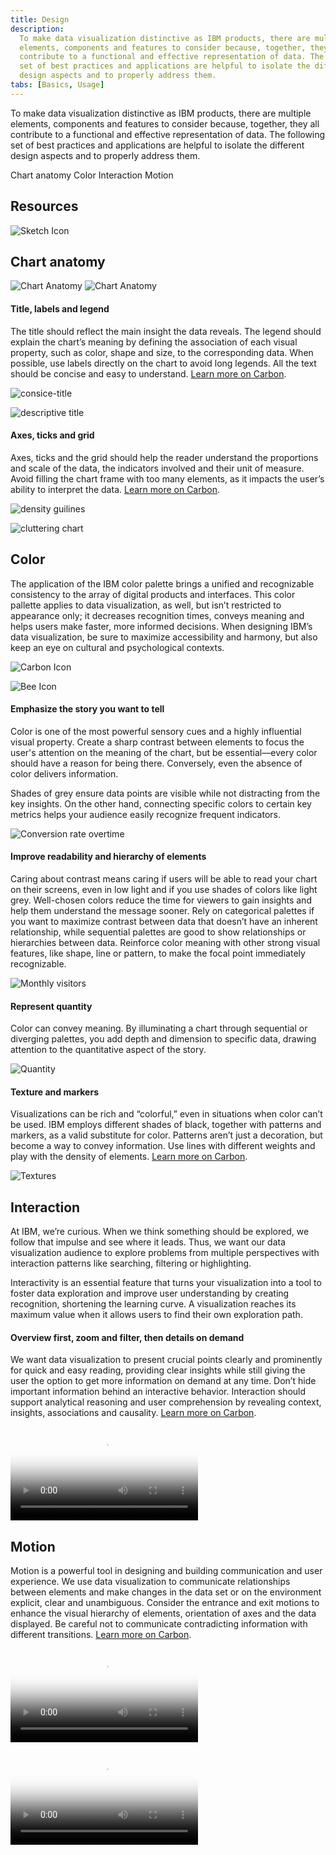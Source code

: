 ```yaml
---
title: Design
description:
  To make data visualization distinctive as IBM products, there are multiple
  elements, components and features to consider because, together, they all
  contribute to a functional and effective representation of data. The following
  set of best practices and applications are helpful to isolate the different
  design aspects and to properly address them.
tabs: [Basics, Usage]
---
```



<PageDescription>


To make data visualization distinctive as IBM products, there are multiple
elements, components and features to consider because, together, they all
contribute to a functional and effective representation of data. The following
set of best practices and applications are helpful to isolate the different
design aspects and to properly address them.

</PageDescription>


<AnchorLinks>
  <AnchorLink>Chart anatomy</AnchorLink>
  <AnchorLink>Color</AnchorLink>
  <AnchorLink>Interaction</AnchorLink>
  <AnchorLink>Motion</AnchorLink>
</AnchorLinks>

## Resources

<Row className="resource-card-group">
<Column colMd={4} colLg={4} noGutterSm>
<ResourceCard
subTitle="Data visualization master Sketch file"
href="https://www.sketch.com/s/1a36060a-7a5d-4ddb-aab1-639caa1f74d4"
actionIcon="download"
>

<img src="../../../images/resource-cards/sketch.svg" alt="Sketch Icon" style="width: inherit" />

</ResourceCard>
</Column>
</Row>  

## Chart anatomy

<Row>
<Column colMd={8} colLg={8}>


<GifPlayer color="dark">


![Chart Anatomy](/images/Basics/chart_anatomy/Design_ChartAnatomy_Animation.gif)
![Chart Anatomy](/images/Basics/chart_anatomy/Design_ChartAnatomy.jpg)

</GifPlayer>


</Column>
</Row>


#### Title, labels and legend

<Row>
<Column colMd={5} colLg={8}>


The title should reflect the main insight the data reveals. The legend should
explain the chart’s meaning by defining the association of each visual property,
such as color, shape and size, to the corresponding data. When possible, use
labels directly on the chart to avoid long legends. All the text should be
concise and easy to understand.
[Learn more on Carbon](https://www.carbondesignsystem.com/data-visualization/legends).

</Column>
</Row>


<DoDontRow>
<DoDont caption="Concise title">


![consice-title](/images/Basics/chart_anatomy/title_labels_legend/do_example.svg)

</DoDont>
<DoDont type="dont" caption="Long and too descriptive title">


![descriptive title](/images/Basics/chart_anatomy/title_labels_legend/don't.svg)

</DoDont>
</DoDontRow>


#### Axes, ticks and grid

<Row>
<Column colMd={5} colLg={8}>


Axes, ticks and the grid should help the reader understand the proportions and
scale of the data, the indicators involved and their unit of measure. Avoid
filling the chart frame with too many elements, as it impacts the user’s ability
to interpret the data.
[Learn more on Carbon](https://www.carbondesignsystem.com/data-visualization/axes-and-labels).

</Column>
</Row>


<DoDontRow>
<DoDont caption="Use the correct density of grid lines and labels.">


![density guilines](/images/Basics/chart_anatomy/axes_ticks_and_grid/dos_axes.svg)

</DoDont>
<DoDont type="dont" caption="Don’t use too many elements or the chart will be difficult to read.">


![cluttering chart](/images/Basics/chart_anatomy/axes_ticks_and_grid/donts_axes.svg)

</DoDont>
</DoDontRow>


## Color

The application of the IBM color palette brings a unified and recognizable
consistency to the array of digital products and interfaces. This color pallette
applies to data visualization, as well, but isn’t restricted to appearance only;
it decreases recognition times, conveys meaning and helps users make faster,
more informed decisions. When designing IBM’s data visualization, be sure to
maximize accessibility and harmony, but also keep an eye on cultural and
psychological contexts.

<Row className="resource-card-group">
<Column colMd={4} colLg={4} noGutterSm>
<ResourceCard
subTitle="Data visualization color palette"
href="https://www.carbondesignsystem.com/data-visualization/color-palettes/"
actionIcon="launch"
>


![Carbon Icon](../../../images/resource-cards/carbon.png)

</ResourceCard>
</Column>
<Column colMd={4} colLg={4} noGutterSm>
    <ResourceCard
      subTitle="IBM color palette (.ase and .clr)"
      href="https://github.com/carbon-design-system/carbon/raw/main/packages/colors/artifacts/IBM_Colors.zip"
      actionIcon="download"
      >


![Bee Icon](../../../images/resource-cards/zip.png)

  </ResourceCard>
</Column>
</Row>


#### Emphasize the story you want to tell

Color is one of the most powerful sensory cues and a highly influential visual
property. Create a sharp contrast between elements to focus the user's attention
on the meaning of the chart, but be essential—every color should have a reason
for being there. Conversely, even the absence of color delivers information.

Shades of grey ensure data points are visible while not distracting from the key
insights. On the other hand, connecting specific colors to certain key metrics
helps your audience easily recognize frequent indicators.

<Row>
<Column colMd={8} colLg={8}>


![Conversion rate overtime](/images/Basics/color/conversion_rate.svg)

</Column>
</Row>


#### Improve readability and hierarchy of elements

Caring about contrast means caring if users will be able to read your chart on
their screens, even in low light and if you use shades of colors like light
grey. Well-chosen colors reduce the time for viewers to gain insights and help
them understand the message sooner. Rely on categorical palettes if you want to
maximize contrast between data that doesn’t have an inherent relationship, while
sequential palettes are good to show relationships or hierarchies between data.
Reinforce color meaning with other strong visual features, like shape, line or
pattern, to make the focal point immediately recognizable.

<Row>
<Column colMd={8} colLg={8}>


![Monthly visitors](/images/Basics/color/monthly_visitors.svg)

</Column>
</Row>


#### Represent quantity

Color can convey meaning. By illuminating a chart through sequential or
diverging palettes, you add depth and dimension to specific data, drawing
attention to the quantitative aspect of the story.

<Row>
<Column colMd={8} colLg={8}>


![Quantity](/images/Basics/color/top_botnet.svg)

</Column>
</Row>


#### Texture and markers

<Row>
<Column colMd={5} colLg={8}>


Visualizations can be rich and “colorful,” even in situations when color can’t
be used. IBM employs different shades of black, together with patterns and
markers, as a valid substitute for color. Patterns aren’t just a decoration, but
become a way to convey information. Use lines with different weights and play
with the density of elements.
[Learn more on Carbon](https://www.carbondesignsystem.com/guidelines/accessibility/overview).

</Column>
</Row>


<Row>
<Column colMd={8} colLg={8}>


![Textures](/images/Basics/color/optimization.svg)

</Column>
</Row>


## Interaction

<Row>
<Column colMd={5} colLg={8}>


At IBM, we’re curious. When we think something should be explored, we follow
that impulse and see where it leads. Thus, we want our data visualization
audience to explore problems from multiple perspectives with interaction
patterns like searching, filtering or highlighting.

</Column>
</Row>


Interactivity is an essential feature that turns your visualization into a tool
to foster data exploration and improve user understanding by creating
recognition, shortening the learning curve. A visualization reaches its maximum
value when it allows users to find their own exploration path.

#### Overview first, zoom and filter, then details on demand

We want data visualization to present crucial points clearly and prominently for
quick and easy reading, providing clear insights while still giving the user the
option to get more information on demand at any time. Don’t hide important
information behind an interactive behavior. Interaction should support
analytical reasoning and user comprehension by revealing context, insights,
associations and causality.
[Learn more on Carbon](https://www.carbondesignsystem.com/patterns/overview).

<Row>
<Column colMd={8} colLg={8}>


<Video
  src="/videos/dataviz/Design_Interaction.mp4"
  poster="/images/dataviz/design_interaction.png"
/>

</Column>
</Row>


## Motion

<Row>
<Column colMd={5} colLg={8}>


Motion is a powerful tool in designing and building communication and user
experience. We use data visualization to communicate relationships between
elements and make changes in the data set or on the environment explicit, clear
and unambiguous. Consider the entrance and exit motions to enhance the visual
hierarchy of elements, orientation of axes and the data displayed. Be careful
not to communicate contradicting information with different transitions.
[Learn more on Carbon](https://www.carbondesignsystem.com/elements/motion/overview).

</Column>
</Row>


<DoDontRow>
<DoDont color="dark" caption="Animation emphasizes changes.">


<Video
  src="/videos/dataviz/Design_Motion_DO.mp4"
  poster="/images/dataviz/Design_Motion_DO.png"
/>

</DoDont>
<DoDont type="dont" color="dark" caption="Animation hides connections.">


<Video
  src="/videos/dataviz/Design_Motion_DONTS.mp4"
  poster="/images/dataviz//Design_Motion_DONTS.png"
/>

</DoDont>
</DoDontRow>
